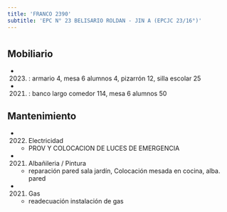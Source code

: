 ```yaml
---
title: 'FRANCO 2390'
subtitle: 'EPC N° 23 BELISARIO ROLDAN - JIN A (EPCJC 23/16°)'
---
```


#


## Mobiliario

*  (2023) : armario 4, mesa 6 alumnos 4, pizarrón 12, silla escolar 25 

*  (2021) : banco largo comedor 114, mesa 6 alumnos 50 





## Mantenimiento

*  (2022) Electricidad 
    + PROV Y COLOCACION DE LUCES DE EMERGENCIA

*  (2021) Albañileria / Pintura 
    + reparación pared sala jardín, Colocación mesada en cocina, alba. pared

*  (2021) Gas 
    + readecuación instalación de gas



